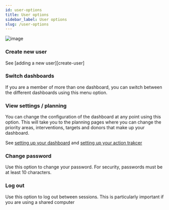 ```yaml
---
id: user-options
title: User options
sidebar_label: User options
slug: /user-options
---
```



<div style={{textAlign: 'center'}}>

  ![image](/assets/user-dropdown.png)

</div>



### Create new user

See [adding a new user][create-user]


### Switch dashboards

If you are a member of more than one dashboard, you can switch between the different
dashboards using this menu option.


### View settings / planning

You can change the configuration of the dashboard at any point using this option.
This will take you to the planning pages where you can change the priority areas,
interventions, targets and donors that make up your dashboard.

See [setting up your dashboard](dashboard-planning) and
[setting up your action trakcer](tracker-planning)


### Change password

Use this option to change your password. For security, passwords must be at least 10 characters.


### Log out

Use this option to log out between sessions. This is particularly important if you
are using a shared computer

